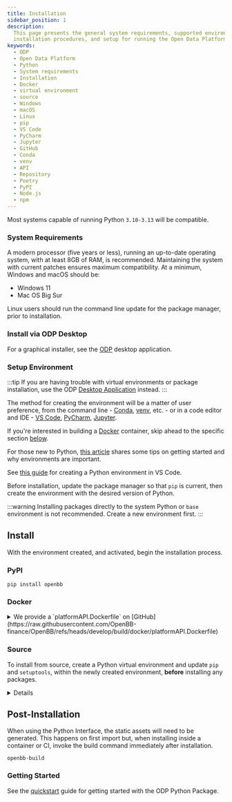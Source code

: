 ```yaml
---
title: Installation
sidebar_position: 1
description:
  This page presents the general system requirements, supported environments,
  installation procedures, and setup for running the Open Data Platform - by OpenBB.
keywords:
  - ODP
  - Open Data Platform
  - Python
  - System requirements
  - Installation
  - Docker
  - virtual environment
  - source
  - Windows
  - macOS
  - Linux
  - pip
  - VS Code
  - PyCharm
  - Jupyter
  - GitHub
  - Conda
  - venv
  - API
  - Repository
  - Poetry
  - PyPI
  - Node.js
  - npm
---
```



<HeadTitle title="Installation | OpenBB Docs" />

Most systems capable of running Python `3.10-3.13` will be compatible. 

### System Requirements

A modern processor (five years or less), running an up-to-date operating system, with at least 8GB of RAM, is recommended. Maintaining the system with current patches ensures maximum compatibility. At a minimum, Windows and macOS should be:

- Windows 11
- Mac OS Big Sur

Linux users should run the command line update for the package manager, prior to installation.

### Install via ODP Desktop

For a graphical installer, see the [ODP](/desktop/installation) desktop application.

### Setup Environment

:::tip
If you are having trouble with virtual environments or package installation, use the ODP [Desktop Application](/desktop/installation) instead.
:::

The method for creating the environment will be a matter of user preference, from the command line - [Conda](https://docs.conda.io/projects/miniconda/en/latest/miniconda-install.html), [venv](https://docs.python.org/3/library/venv.html), etc. - or in a code editor and IDE - [VS Code](https://code.visualstudio.com/docs/languages/python), [PyCharm](https://www.jetbrains.com/pycharm/), [Jupyter](https://jupyter.org/).

If you're interested in building a [Docker](/python/installation#docker) container, skip ahead to the specific section [below](/python/installation#docker).

For those new to Python, [this article](https://www.infoworld.com/article/3306656/python-virtualenv-and-venv-dos-and-donts.html) shares some tips on getting started and why environments are important.

See [this guide](https://code.visualstudio.com/docs/python/environments) for creating a Python environment in VS Code.

Before installation, update the package manager so that `pip` is current, then create the environment with the desired version of Python.

:::warning
Installing packages directly to the system Python or `base` environment is not recommended. Create a new environment first.
:::

## Install

With the environment created, and activated, begin the installation process.

### PyPI

```console
pip install openbb
```



### Docker

<details>
<summary mdxType="summary">We provide a `platformAPI.Dockerfile` on [GitHub](https://raw.githubusercontent.com/OpenBB-finance/OpenBB/refs/heads/develop/build/docker/platformAPI.Dockerfile)</summary>

Run the following command from the repo root to build the image:

```bash
docker build -f build/docker/platformAPI.Dockerfile -t openbb-platform:latest .
```

To run it:

```bash
docker run -it --rm -p 6900:6900 -v ~/.openbb_platform:/root/.openbb_platform openbb-platform:latest
```

This will mount the local `~/.openbb_platform` directory into the Docker container to use and exposes the API on port `6900`.

</details>

### Source

To install from source, create a Python virtual environment and update `pip` and `setuptools`, within the newly created environment, **before** installing any packages.

<details>
To build the ODP Python packages from the source code, first install `git`:

```console
pip install git
```

Next, clone the repository from GitHub:

```console
git clone git@github.com:OpenBB-finance/OpenBB.git
```

When it is done, checkout the branch where the code is living:

```console
git checkout develop
```

Then, `cd` into the directory:

```console
cd openbb_platform
```

Install required packages

```console
pip install poetry
```

Finally, run the developer installation script:

```console
python dev_install.py
```

:::note
To install all extensions and providers, run: `python dev_install.py -e`
:::

</details>

## Post-Installation

When using the Python Interface, the static assets will need to be generated. This happens on first import but, when installing inside a container or CI, invoke the build command immediately after installation.

```console
openbb-build
```

### Getting Started

See the [quickstart](/python/quickstart) guide for getting started with the ODP Python Package.
